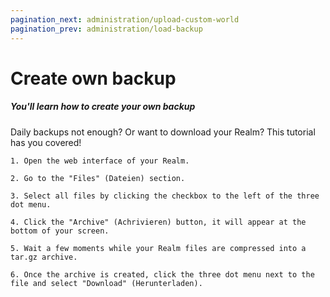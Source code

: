 ```yaml
---
pagination_next: administration/upload-custom-world
pagination_prev: administration/load-backup
---
```


# Create own backup

##### You'll learn how to create your own backup

Daily backups not enough? Or want to download your Realm? This tutorial has you covered!


    1. Open the web interface of your Realm.

    2. Go to the "Files" (Dateien) section.

    3. Select all files by clicking the checkbox to the left of the three dot menu.

    4. Click the "Archive" (Achrivieren) button, it will appear at the bottom of your screen.

    5. Wait a few moments while your Realm files are compressed into a tar.gz archive.

    6. Once the archive is created, click the three dot menu next to the file and select "Download" (Herunterladen).
